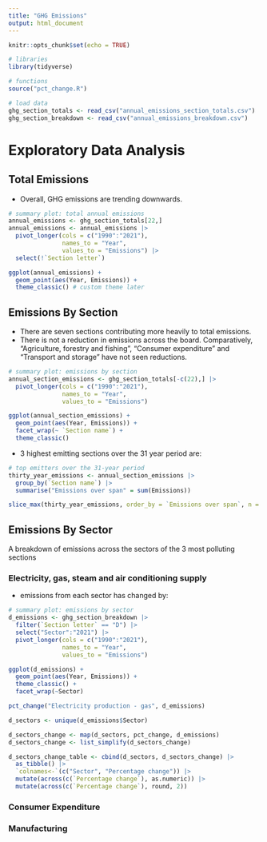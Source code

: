 ```yaml
---
title: "GHG Emissions"
output: html_document
---
```


```r
knitr::opts_chunk$set(echo = TRUE)
```

```r
# libraries
library(tidyverse)

# functions
source("pct_change.R")
```

```r
# load data
ghg_section_totals <- read_csv("annual_emissions_section_totals.csv")
ghg_section_breakdown <- read_csv("annual_emissions_breakdown.csv")
```

# Exploratory Data Analysis
## Total Emissions

* Overall, GHG emissions are trending downwards.
```r
# summary plot: total annual emissions
annual_emissions <- ghg_section_totals[22,]
annual_emissions <- annual_emissions |>
  pivot_longer(cols = c("1990":"2021"),
               names_to = "Year",
               values_to = "Emissions") |>
  select(!`Section letter`)

ggplot(annual_emissions) +
  geom_point(aes(Year, Emissions)) +
  theme_classic() # custom theme later
```

## Emissions By Section

* There are seven sections contributing more heavily to total emissions.
* There is not a reduction in emissions across the board. Comparatively, "Agriculture, forestry and fishing", "Consumer expenditure" and "Transport and storage" have not seen reductions.
```r
# summary plot: emissions by section
annual_section_emissions <- ghg_section_totals[-c(22),] |>
  pivot_longer(cols = c("1990":"2021"),
               names_to = "Year",
               values_to = "Emissions")

ggplot(annual_section_emissions) +
  geom_point(aes(Year, Emissions)) +
  facet_wrap(~ `Section name`) +
  theme_classic()
```
* 3 highest emitting sections over the 31 year period are:
```r
# top emitters over the 31-year period
thirty_year_emissions <- annual_section_emissions |>
  group_by(`Section name`) |>
  summarise("Emissions over span" = sum(Emissions))

slice_max(thirty_year_emissions, order_by = `Emissions over span`, n = 3)
```


## Emissions By Sector
A breakdown of emissions across the sectors of the 3 most polluting sections

### Electricity, gas, steam and air conditioning supply

* emissions from each sector has changed by:
```r
# summary plot: emissions by sector
d_emissions <- ghg_section_breakdown |>
  filter(`Section letter` == "D") |>
  select("Sector":"2021") |>
  pivot_longer(cols = c("1990":"2021"),
               names_to = "Year",
               values_to = "Emissions")

ggplot(d_emissions) +
  geom_point(aes(Year, Emissions)) +
  theme_classic() +
  facet_wrap(~Sector)
```

```r
pct_change("Electricity production - gas", d_emissions)

d_sectors <- unique(d_emissions$Sector)

d_sectors_change <- map(d_sectors, pct_change, d_emissions)
d_sectors_change <- list_simplify(d_sectors_change)

d_sectors_change_table <- cbind(d_sectors, d_sectors_change) |>
  as_tibble() |>
  `colnames<-`(c("Sector", "Percentage change")) |>
  mutate(across(c(`Percentage change`), as.numeric)) |>
  mutate(across(c(`Percentage change`), round, 2))
```



### Consumer Expenditure


### Manufacturing